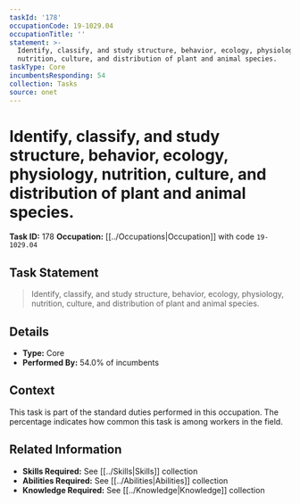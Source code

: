 ```yaml
---
taskId: '178'
occupationCode: 19-1029.04
occupationTitle: ''
statement: >-
  Identify, classify, and study structure, behavior, ecology, physiology,
  nutrition, culture, and distribution of plant and animal species.
taskType: Core
incumbentsResponding: 54
collection: Tasks
source: onet
---
```

# Identify, classify, and study structure, behavior, ecology, physiology, nutrition, culture, and distribution of plant and animal species.

**Task ID:** 178
**Occupation:** [[../Occupations|Occupation]] with code `19-1029.04`

## Task Statement

> Identify, classify, and study structure, behavior, ecology, physiology, nutrition, culture, and distribution of plant and animal species.

## Details

- **Type:** Core
- **Performed By:** 54.0% of incumbents

## Context

This task is part of the standard duties performed in this occupation. The percentage indicates how common this task is among workers in the field.

## Related Information

- **Skills Required:** See [[../Skills|Skills]] collection
- **Abilities Required:** See [[../Abilities|Abilities]] collection
- **Knowledge Required:** See [[../Knowledge|Knowledge]] collection
